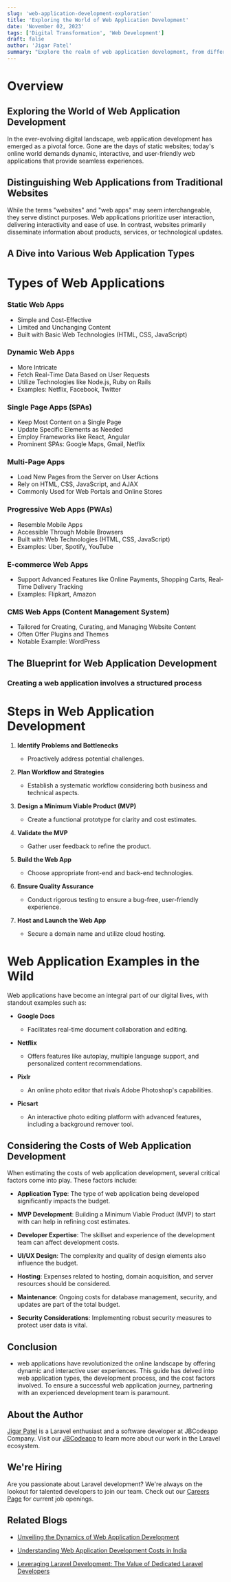 ```yaml
---
slug: 'web-application-development-exploration'
title: 'Exploring the World of Web Application Development'
date: 'November 02, 2023'
tags: ['Digital Transformation', 'Web Development']
draft: false
author: 'Jigar Patel'
summary: "Explore the realm of web application development, from different web app types to the development process and cost factors. Discover the transformative power of user-friendly, interactive web applications in today's digital landscape."
---
```


# Overview

<TOCInline
  toc={props.toc}
  exclude="Overview"
  toHeading={2}
  defaultimage="web-application-development-exploration"
/>

## Exploring the World of Web Application Development

In the ever-evolving digital landscape, web application development has emerged as a pivotal force. Gone are the days of static websites; today's online world demands dynamic, interactive, and user-friendly web applications that provide seamless experiences.

## Distinguishing Web Applications from Traditional Websites

While the terms "websites" and "web apps" may seem interchangeable, they serve distinct purposes. Web applications prioritize user interaction, delivering interactivity and ease of use. In contrast, websites primarily disseminate information about products, services, or technological updates.

## A Dive into Various Web Application Types

# Types of Web Applications

### Static Web Apps

- Simple and Cost-Effective
- Limited and Unchanging Content
- Built with Basic Web Technologies (HTML, CSS, JavaScript)

### Dynamic Web Apps

- More Intricate
- Fetch Real-Time Data Based on User Requests
- Utilize Technologies like Node.js, Ruby on Rails
- Examples: Netflix, Facebook, Twitter

### Single Page Apps (SPAs)

- Keep Most Content on a Single Page
- Update Specific Elements as Needed
- Employ Frameworks like React, Angular
- Prominent SPAs: Google Maps, Gmail, Netflix

### Multi-Page Apps

- Load New Pages from the Server on User Actions
- Rely on HTML, CSS, JavaScript, and AJAX
- Commonly Used for Web Portals and Online Stores

### Progressive Web Apps (PWAs)

- Resemble Mobile Apps
- Accessible Through Mobile Browsers
- Built with Web Technologies (HTML, CSS, JavaScript)
- Examples: Uber, Spotify, YouTube

### E-commerce Web Apps

- Support Advanced Features like Online Payments, Shopping Carts, Real-Time Delivery Tracking
- Examples: Flipkart, Amazon

### CMS Web Apps (Content Management System)

- Tailored for Creating, Curating, and Managing Website Content
- Often Offer Plugins and Themes
- Notable Example: WordPress

## The Blueprint for Web Application Development

### Creating a web application involves a structured process

# Steps in Web Application Development

1. **Identify Problems and Bottlenecks**

   - Proactively address potential challenges.

2. **Plan Workflow and Strategies**

   - Establish a systematic workflow considering both business and technical aspects.

3. **Design a Minimum Viable Product (MVP)**

   - Create a functional prototype for clarity and cost estimates.

4. **Validate the MVP**

   - Gather user feedback to refine the product.

5. **Build the Web App**

   - Choose appropriate front-end and back-end technologies.

6. **Ensure Quality Assurance**

   - Conduct rigorous testing to ensure a bug-free, user-friendly experience.

7. **Host and Launch the Web App**
   - Secure a domain name and utilize cloud hosting.

# Web Application Examples in the Wild

Web applications have become an integral part of our digital lives, with standout examples such as:

- **Google Docs**

  - Facilitates real-time document collaboration and editing.

- **Netflix**

  - Offers features like autoplay, multiple language support, and personalized content recommendations.

- **Pixlr**

  - An online photo editor that rivals Adobe Photoshop's capabilities.

- **Picsart**
  - An interactive photo editing platform with advanced features, including a background remover tool.

## Considering the Costs of Web Application Development

When estimating the costs of web application development, several critical factors come into play. These factors include:

- **Application Type**: The type of web application being developed significantly impacts the budget.

- **MVP Development**: Building a Minimum Viable Product (MVP) to start with can help in refining cost estimates.

- **Developer Expertise**: The skillset and experience of the development team can affect development costs.

- **UI/UX Design**: The complexity and quality of design elements also influence the budget.

- **Hosting**: Expenses related to hosting, domain acquisition, and server resources should be considered.

- **Maintenance**: Ongoing costs for database management, security, and updates are part of the total budget.

- **Security Considerations**: Implementing robust security measures to protect user data is vital.

## Conclusion

- web applications have revolutionized the online landscape by offering dynamic and interactive user experiences. This guide has delved into web application types, the development process, and the cost factors involved. To ensure a successful web application journey, partnering with an experienced development team is paramount.

## About the Author

[Jigar Patel](https://expertlaravel.com) is a Laravel enthusiast and a software developer at JBCodeapp Company. Visit our [JBCodeapp](https://jbcodeapp.com) to learn more about our work in the Laravel ecosystem.

## We're Hiring

Are you passionate about Laravel development? We're always on the lookout for talented developers to join our team. Check out our [Careers Page](https://jbcodeapp.com/career) for current job openings.

## Related Blogs

- [Unveiling the Dynamics of Web Application Development](web-application-development-dynamics)

- [Understanding Web Application Development Costs in India](web-application-development-costs-india)

- [Leveraging Laravel Development: The Value of Dedicated Laravel Developers](leveraging-laravel-development-dedicated-laravel-developers)
